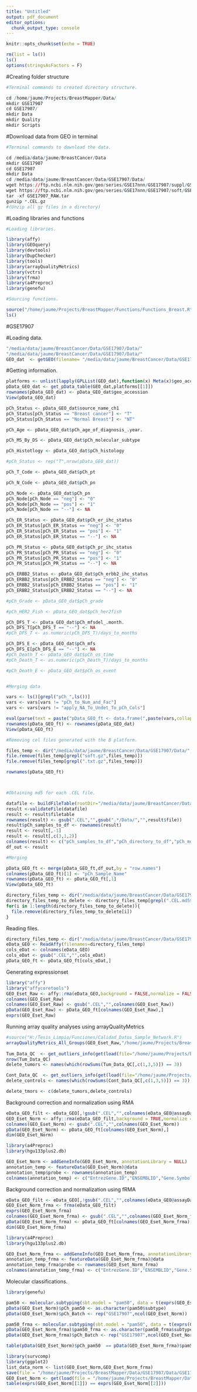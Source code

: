 ```yaml
---
title: "Untitled"
output: pdf_document
editor_options: 
  chunk_output_type: console
---
```


```r
knitr::opts_chunk$set(echo = TRUE)
```

```r
rm(list = ls())
ls()
options(stringsAsFactors = F)
```

#Creating folder structure

```r
#Terminal commands to created directory structure.

cd /home/jaume/Projects/BreastMapper/Data/
mkdir GSE17907
cd GSE17907/
mkdir Data
mkdir Quality
mkdir Scripts
```


#Download data from GEO in terminal

```r
#Terminal commands to download the data.

cd /media/data/jaume/BreastCancer/Data
mkdir GSE17907
cd GSE17907
mkdir Data
cd /media/data/jaume/BreastCancer/Data/GSE17907/Data/
wget https://ftp.ncbi.nlm.nih.gov/geo/series/GSE17nnn/GSE17907/suppl/GSE17907_RAW.tar
wget https://ftp.ncbi.nlm.nih.gov/geo/series/GSE17nnn/GSE17907/soft/GSE17907_family.soft.gz
tar -xf GSE17907_RAW.tar
gunzip *.CEL.gz 
#(Unzip all gz files in a directory)
```

#Loading libraries and functions

```r
#Loading libraries.

library(affy)
library(GEOquery)
library(devtools)
library(DupChecker)
library(tools)
library(arrayQualityMetrics)
library(vctrs)
library(frma)
library(a4Preproc)
library(genefu)

#Sourcing functions.

source("/home/jaume/Projects/BreastMapper/Functions/Functions_Breast.R")
ls()
```

#GSE17907

#Loading data.

```r
"/media/data/jaume/BreastCancer/Data/GSE17907/Data/"
"/media/data/jaume/BreastCancer/Data/GSE17907/Data/"
GEO_dat  <- getGEO(filename= "/media/data/jaume/BreastCancer/Data/GSE17907/Data/GSE17907_family.soft.gz")
```

#Getting information.

```r
platforms <- unlist(lapply(GPLList(GEO_dat),function(x) Meta(x)$geo_accession)) 
pData_GEO_dat <- get_pData_table(GEO_dat,platforms[[1]])
rownames(pData_GEO_dat) <- pData_GEO_dat$geo_accession
View(pData_GEO_dat)

pCh_Status <- pData_GEO_dat$source_name_ch1
pCh_Status[pCh_Status == "Breast cancer"] <- "T"
pCh_Status[pCh_Status == "Normal Breast"] <- "NT"

pCh_Age <- pData_GEO_dat$pCh_age_of_diagnosis_.year.

pCh_MS_By_DS <- pData_GEO_dat$pCh_molecular_subtype 

pCh_Histotlogy <- pData_GEO_dat$pCh_histology

#pCh_Status <- rep("T",nrow(pData_GEO_dat))

pCh_T_Code <- pData_GEO_dat$pCh_pt

pCh_N_Code <- pData_GEO_dat$pCh_pn

pCh_Node <- pData_GEO_dat$pCh_pn
pCh_Node[pCh_Node == "neg"] <- "0"
pCh_Node[pCh_Node == "pos"] <- "1"
pCh_Node[pCh_Node == "--"] <- NA

pCh_ER_Status <- pData_GEO_dat$pCh_er_ihc_status
pCh_ER_Status[pCh_ER_Status == "neg"] <- "0"
pCh_ER_Status[pCh_ER_Status == "pos"] <- "1"
pCh_ER_Status[pCh_ER_Status == "--"] <- NA

pCh_PR_Status <- pData_GEO_dat$pCh_pr_ihc_status
pCh_PR_Status[pCh_PR_Status == "neg"] <- "0"
pCh_PR_Status[pCh_PR_Status == "pos"] <- "1"
pCh_PR_Status[pCh_PR_Status == "--"] <- NA

pCh_ERBB2_Status <- pData_GEO_dat$pCh_erbb2_ihc_status
pCh_ERBB2_Status[pCh_ERBB2_Status == "neg"] <- "0"
pCh_ERBB2_Status[pCh_ERBB2_Status == "pos"] <- "1"
pCh_ERBB2_Status[pCh_ERBB2_Status == "--"] <- NA

#pCh_Grade <- pData_GEO_dat$pCh_grade

#pCh_HER2_Fish <- pData_GEO_dat$pCh_her2fish

pCh_DFS_T <- pData_GEO_dat$pCh_mfsdel_.month.
pCh_DFS_T[pCh_DFS_T == "--"] <- NA
#pCh_DFS_T <- as.numeric(pCh_DFS_T)/days_to_months

pCh_DFS_E <- pData_GEO_dat$pCh_mfs
pCh_DFS_E[pCh_DFS_E == "--"] <- NA
#pCh_Death_T <- pData_GEO_dat$pCh_os_time
#pCh_Death_T <- as.numeric(pCh_Death_T)/days_to_months

#pCh_Death_E <- pData_GEO_dat$pCh_os_event


#Merging data

vars <- ls()[grepl("pCh_",ls())]
vars <- vars[vars != "pCh_to_Num_and_Fac"]
vars <- vars[vars != "apply_NA_To_Undet_To_pCh_Cols"]

eval(parse(text = paste("pData_GEO_ft <- data.frame(",paste(vars,collapse = ","),")",sep="")))
rownames(pData_GEO_ft) <- rownames(pData_GEO_dat)
View(pData_GEO_ft)

#Removing cel files generated with the B platform.

files_temp <- dir("/media/data/jaume/BreastCancer/Data/GSE17907/Data/",full.names = T)
file.remove(files_temp[grepl("soft.gz",files_temp)])
file.remove(files_temp[grepl(".txt.gz",files_temp)])

rownames(pData_GEO_ft)



#Obtaining md5 for each .CEL file.

datafile <- buildFileTable(rootDir="/media/data/jaume/BreastCancer/Data/GSE17907/Data")
result <-validateFile(datafile)
result <- result$filetable
rownames(result) <- gsub(".CEL","",gsub(".*/Data/","",result$file))
result$pCh_samples_to_df <- rownames(result)
result <- result[,-1]
result <- result[,c(3,1,2)]
colnames(result) <- c("pCh_samples_to_df","pCh_directory_to_df","pCh_md5_to_df")
df_out <- result

#Merging

pData_GEO_ft <- merge(pData_GEO_ft,df_out,by = "row.names")
colnames(pData_GEO_ft)[1] <- "pCh_Sample_Name"
rownames(pData_GEO_ft) <- pData_GEO_ft[,1]
View(pData_GEO_ft)

directory_files_temp <- dir("/media/data/jaume/BreastCancer/Data/GSE17907/Data",full.names = T)
directory_files_temp_to_delete <- directory_files_temp[grepl(".CEL.md5$",directory_files_temp)]
for(i in 1:length(directory_files_temp_to_delete)){
  file.remove(directory_files_temp_to_delete[i])
}
```

Reading files.

```r
directory_files_temp <- dir("/media/data/jaume/BreastCancer/Data/GSE17907/Data",full.names = T)
eData_GEO <- ReadAffy(filenames=directory_files_temp)
cols_eDat <- colnames(eData_GEO)
cols_eDat <- gsub(".CEL","",cols_eDat)
pData_GEO_ft <- pData_GEO_ft[cols_eDat,]
```

Generating expressionset

```r
library("affy")
library("affycoretools")
GEO_Eset_Raw <- affy::rma(eData_GEO,background = FALSE,normalize = FALSE)
colnames(GEO_Eset_Raw)
colnames(GEO_Eset_Raw) <- gsub(".CEL","",colnames(GEO_Eset_Raw))
pData(GEO_Eset_Raw) <- pData_GEO_ft[colnames(GEO_Eset_Raw),]
exprs(GEO_Eset_Raw)
```

Running array quality analyses using arrayQualityMetrics

```r
#source("H:/Tesis_Limpio/Funciones/Calidad_Datos_Sample_Network.R")
arrayQualityMetrics_All_Groups(GEO_Eset_Raw,"/home/jaume/Projects/BreastMapper/Data/GSE17907/Quality/",var = "pCh_Status",do.logtransform = FALSE) #Already tranformed to log scale.
                               
Tum_Data_QC  <- get_outliers_info(get(load(file="/home/jaume/Projects/BreastMapper/Data/GSE17907/Quality/Results/Pre_Norm/T/Raw_array_quality_metrics_Results.Rda")))
nrow(Tum_Data_QC)
delete_tumors <- names(which(rowSums(Tum_Data_QC[,c(1,3,5)]) == 3))

Cont_Data_QC  <- get_outliers_info(get(load(file="/home/jaume/Projects/BreastMapper/Data/GSE17907/Quality/Results/Pre_Norm/NT/Raw_array_quality_metrics_Results.Rda")))
delete_controls <- names(which(rowSums(Cont_Data_QC[,c(1,3,5)]) == 3))

delete_tmors <- c(delete_tumors,delete_controls)
```

Background correction and normalization using RMA

```r
eData_GEO_filt <- eData_GEO[,!gsub(".CEL","",colnames(eData_GEO@assayData$exprs)) %in% delete_tumors]
GEO_Eset_Norm <- affy::rma(eData_GEO_filt,background = TRUE,normalize = TRUE)
colnames(GEO_Eset_Norm) <- gsub(".CEL","",colnames(GEO_Eset_Norm))
pData(GEO_Eset_Norm) <- pData_GEO_ft[colnames(GEO_Eset_Norm),]
dim(GEO_Eset_Norm)

library(a4Preproc)
library(hgu133plus2.db)

GEO_Eset_Norm <- addGeneInfo(GEO_Eset_Norm, annotationLibrary = NULL)
annotation_temp <- featureData(GEO_Eset_Norm)@data
annotation_temp$probe <- rownames(annotation_temp)
colnames(annotation_temp) <- c("EntrezGene.ID","ENSEMBLID","Gene.Symbol","Description","probe")
```

Background correction and normalization using fRMA

```r
eData_GEO_filt <- eData_GEO[,!gsub(".CEL","",colnames(eData_GEO@assayData$exprs)) %in% delete_tumors]
GEO_Eset_Norm_frma <- frma(eData_GEO_filt)
exprs(GEO_Eset_Norm_frma)
colnames(GEO_Eset_Norm_frma) <- gsub(".CEL","",colnames(GEO_Eset_Norm_frma))
pData(GEO_Eset_Norm_frma) <- pData_GEO_ft[colnames(GEO_Eset_Norm_frma),]
dim(GEO_Eset_Norm_frma)

library(a4Preproc)
library(hgu133plus2.db)

GEO_Eset_Norm_frma <- addGeneInfo(GEO_Eset_Norm_frma, annotationLibrary = NULL)
annotation_temp_frma <- featureData(GEO_Eset_Norm_frma)@data
annotation_temp_frma$probe <- rownames(GEO_Eset_Norm_frma)
colnames(annotation_temp_frma) <- c("EntrezGene.ID","ENSEMBLID","Gene.Symbol","Description","probe")
```

Molecular classifications.

```r
library(genefu)

pam50 <- molecular.subtyping(sbt.model = "pam50", data = t(exprs(GEO_Eset_Norm)),annot = annotation_temp, do.mapping = TRUE)
pData(GEO_Eset_Norm)$pCh_pam50 <- as.character(pam50$subtype)
pData(GEO_Eset_Norm)$pCh_Batch <- rep("GSE17907",ncol(GEO_Eset_Norm))

pam50_frma <- molecular.subtyping(sbt.model = "pam50", data = t(exprs(GEO_Eset_Norm_frma)),annot = annotation_temp, do.mapping = TRUE)
pData(GEO_Eset_Norm_frma)$pam50_frma <- as.character(pam50_frma$subtype)
pData(GEO_Eset_Norm_frma)$pCh_Batch <- rep("GSE17907",ncol(GEO_Eset_Norm_frma))

table(pData(GEO_Eset_Norm)$pCh_pam50  == pData(GEO_Eset_Norm_frma)$pam50_frma)
```

```r
library(survcomp)
library(ggplot2)
list_data_norm <- list(GEO_Eset_Norm,GEO_Eset_Norm_frma)
save(file = "/home/jaume/Projects/BreastMapper/Data/GSE17907/Data/GSE17907_Norm.Rda",list_data_norm)
GEO_Eset_Norm <- get(load(file = "/home/jaume/Projects/BreastMapper/Data/GSE17907/Data/GSE17907_Norm.Rda"))
table(exprs(GEO_Eset_Norm[[1]]) == exprs(GEO_Eset_Norm[[2]]))
```


